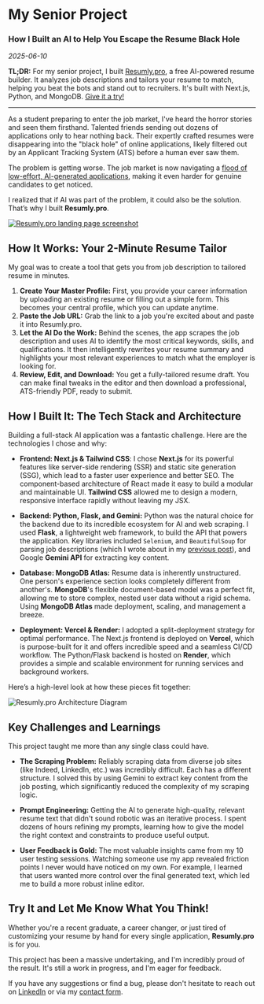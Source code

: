 
# My Senior Project

### How I Built an AI to Help You Escape the Resume Black Hole

_2025-06-10_

**TL;DR:** For my senior project, I built [Resumly.pro](https://resumly.pro), a free AI-powered resume builder. It analyzes job descriptions and tailors your resume to match, helping you beat the bots and stand out to recruiters. It's built with Next.js, Python, and MongoDB. [Give it a try!](https://resumly.pro)

---

As a student preparing to enter the job market, I've heard the horror stories and seen them firsthand. Talented friends sending out dozens of applications only to hear nothing back. Their expertly crafted resumes were disappearing into the "black hole" of online applications, likely filtered out by an Applicant Tracking System (ATS) before a human ever saw them.

The problem is getting worse. The job market is now navigating a [flood of low-effort, AI-generated applications](https://www.cbsnews.com/news/fake-job-seekers-flooding-market-artificial-intelligence/), making it even harder for genuine candidates to get noticed.

I realized that if AI was part of the problem, it could also be the solution. That’s why I built **Resumly.pro**.

<a href="https://resumly.pro" target="_blank" rel="noopener noreferrer">
    <Image
        src="/blog/resumly-landing.png"
        alt="Resumly.pro landing page screenshot"
        width={1200}
        height={630}
        className="my-8 rounded-lg shadow-lg max-w-full h-auto border"
    />
</a>

## How It Works: Your 2-Minute Resume Tailor

My goal was to create a tool that gets you from job description to tailored resume in minutes.

1.  **Create Your Master Profile:** First, you provide your career information by uploading an existing resume or filling out a simple form. This becomes your central profile, which you can update anytime.
2.  **Paste the Job URL:** Grab the link to a job you're excited about and paste it into Resumly.pro.
3.  **Let the AI Do the Work:** Behind the scenes, the app scrapes the job description and uses AI to identify the most critical keywords, skills, and qualifications. It then intelligently rewrites your resume summary and highlights your most relevant experiences to match what the employer is looking for.
4.  **Review, Edit, and Download:** You get a fully-tailored resume draft. You can make final tweaks in the editor and then download a professional, ATS-friendly PDF, ready to submit.

## How I Built It: The Tech Stack and Architecture

Building a full-stack AI application was a fantastic challenge. Here are the technologies I chose and why:

-   **Frontend: Next.js & Tailwind CSS**: I chose **Next.js** for its powerful features like server-side rendering (SSR) and static site generation (SSG), which lead to a faster user experience and better SEO. The component-based architecture of React made it easy to build a modular and maintainable UI. **Tailwind CSS** allowed me to design a modern, responsive interface rapidly without leaving my JSX.

-   **Backend: Python, Flask, and Gemini:** Python was the natural choice for the backend due to its incredible ecosystem for AI and web scraping. I used **Flask**, a lightweight web framework, to build the API that powers the application. Key libraries included `Selenium`, and `BeautifulSoup` for parsing job descriptions (which I wrote about in my [previous post](/blog/implementing-web-scraping)), and Google **Gemini API** for extracting key content.

-   **Database: MongoDB Atlas:** Resume data is inherently unstructured. One person's experience section looks completely different from another's. **MongoDB**'s flexible document-based model was a perfect fit, allowing me to store complex, nested user data without a rigid schema. Using **MongoDB Atlas** made deployment, scaling, and management a breeze.

-   **Deployment: Vercel & Render:** I adopted a split-deployment strategy for optimal performance. The Next.js frontend is deployed on **Vercel**, which is purpose-built for it and offers incredible speed and a seamless CI/CD workflow. The Python/Flask backend is hosted on **Render**, which provides a simple and scalable environment for running services and background workers.

Here’s a high-level look at how these pieces fit together:

<Image
    src="/blog/resumly-chart.png"
    alt="Resumly.pro Architecture Diagram"
    width={600}
    height={300}
    className="my-4 mx-auto rounded-lg shadow-lg max-w-full h-auto border"
/>

## Key Challenges and Learnings

This project taught me more than any single class could have.

-   **The Scraping Problem:** Reliably scraping data from diverse job sites (like Indeed, LinkedIn, etc.) was incredibly difficult. Each has a different structure. I solved this by using Gemini to extract key content from the job posting, which significantly reduced the complexity of my scraping logic.

-   **Prompt Engineering:** Getting the AI to generate high-quality, relevant resume text that didn't sound robotic was an iterative process. I spent dozens of hours refining my prompts, learning how to give the model the right context and constraints to produce useful output.

-   **User Feedback is Gold:** The most valuable insights came from my 10 user testing sessions. Watching someone use my app revealed friction points I never would have noticed on my own. For example, I learned that users wanted more control over the final generated text, which led me to build a more robust inline editor.

## Try It and Let Me Know What You Think!

Whether you're a recent graduate, a career changer, or just tired of customizing your resume by hand for every single application, **Resumly.pro** is for you.

This project has been a massive undertaking, and I'm incredibly proud of the result. It's still a work in progress, and I'm eager for feedback.

If you have any suggestions or find a bug, please don't hesitate to reach out on [LinkedIn](https://www.linkedin.com/in/eglenn-dev/) or via my [contact form](/contact).
